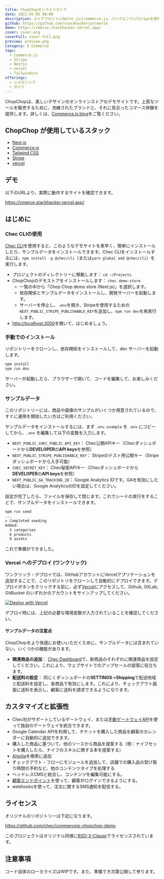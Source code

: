 ```yaml
---
title: ChopChopオンラインストア
date: 2021-05-05 08:00
description: ストアフロントにNetxt.jsとcommerce.js、バックエンドにStripeを使用したオンラインストア
github: https://github.com/stackhackerio/cmerce
demo: https://cmerce.stackhacker.vercel.app/
cover: cover.png
coverFull: cover-full.png
preview: preview.png
Category: E-Commerce
tags:
  - Commerce.js
  - Stripe
  - Nextjs
  - vercel
  - Tailwindcss
offerings:
  - レスポンシブ
  - ガイド
---
```

ChopChopは、美しいデザインのオンラインストアのデモサイトです。上質なツールを販売するために、洗練されたブランドと、それに見合ったコマース体験を提供します。詳しくは、[Commerce.js blog](https://commercejs.com/blog/chopchop-nextjs-starter-commerce/)をご覧ください。

## ChopChop が使用しているスタック

* [Next.js](https://nextjs.org/)
* [Commerce.js](https://commercejs.com)
* [Tailwind CSS](https://tailwindcss.com/)
* [Stripe](https://stripe.com)
* [vercel](https://vercel.com/)

## デモ

以下のURLより、実際に動作するサイトを確認できます。

https://cmerce.stackhacker.vercel.app/

## はじめに

### Chec CLIの使用

[Chec CLI](https://github.com/chec/cli)を使用すると、このようなデモサイトを素早く、簡単にインストールしたり、サンプルデータをインストールできます。Chec CLIをインストールするには、`npm install -g @chec/cli`（または`yarn global add @chec/cli`）を実行します。

* プロジェクトのディレクトリーに移動します： `cd ~/Projects`
* ChopChopのデモストアをインストールします： `chec demo-store`
  * 一覧の中から「Chop Chop demo store (Next.js)」を選択します。
  * 依存関係とサンプルデータをインストールし、開発サーバーを起動します。
  * サーバーを停止し、`.env`を開き、Stripeを使用するための`NEXT_PUBLIC_STRIPE_PUBLISHABLE_KEY`を追加し、`npm run dev`を再実行します。
* [http://localhost:3000](http://localhost:3000)を開いて、はじめましょう。

### 手動でのインストール

リポジトリーをクローンし、依存関係をインストールして、dev サーバーを起動します。

```sh {hiddenLineNum}
npm install
npm run dev
```

サーバーが起動したら、ブラウザーで開いて、コードを編集して、お楽しみください。

### サンプルデータ

このリポジトリーには、商品や画像のサンプルがいくつか用意されているので、すぐに運用を開始したい方はご利用ください。

サンプルデータをインストールするには、まず `.env.example` を `.env` にコピーしてから、`.env` を編集して以下の変数を入力します。

* `NEXT_PUBLIC_CHEC_PUBLIC_API_KEY`： Chec公開APIキー（Checダッシュボードから**DEVELOPER**の**API keys**を参照）
* `NEXT_PUBLIC_STRIPE_PUBLISHABLE_KEY`： Stripeのテスト用公開キー（Stripeダッシュボードから入手可能）
* `CHEC_SECRET_KEY`： Chec秘密APIキー（Checダッシュボードから**DEVELOPER**の**API keys**を参照）
* `NEXT_PUBLIC_GA_TRACKING_ID`： Google Analytics IDです。GAを有効にしたい場合は、Google AnalyticsのIDを設定してください。

設定が完了したら、ファイルを保存して閉じます。これでシードの実行をすることで、サンプルデータをインストールできます。

```sh {hiddenLineNum}
npm run seed
...
✔ Completed seeding
Added:
  3 categories
  6 products
  9 assets
```

これで準備ができました。

### Vercel へのデプロイ (ワンクリック)

ワンクリック・デプロイでは、GitHubアカウントにVercelアプリケーションを追加することで、このリポジトリをクローンして自動的にデプロイできます。デプロイボタンをクリックする前に、必ず[Vercel](https://vercel.com/signup)にアクセスして、Github, GitLab, GitBucket のいずれかのアカウントをサインアップしてください。

[![Deploy with Vercel](https://vercel.com/button)](https://vercel.com/new/project?template=https://github.com/stackhackerio/cmerce)

デプロイ時には、上記の必要な環境変数が入力されていることを確認してください。

#### サンプルデータの注意点

ChopChopをより快適にお使いいただくために、サンプルデータには含まれていない、いくつかの機能があります。

* **関連商品の追加**： [Chec Dashboard](https://dashboard.chec.io)で、新商品のそれぞれに関連商品を設定してください。これにより、ウェブサイトでのアップセールの提案に役立ちます。
* **配送料の設定**： 同じくダッシュボードの**SETTINGS**→**Shipping**で配送地域と配送料を設定し、各商品で有効にします。これにより、チェックアウト画面に送料を表示し、顧客に送料を請求できるようになります。

## カスタマイズと拡張性

- Chec社がサポートしているゲートウェイ、または[手動ゲートウェイAPI](https://commercejs.com/docs/guides/manual-payment-integration)を使って独自のゲートウェイを統合できます。
- Google Calendar APIを利用して、チケットを購入した商品を顧客のカレンダーに自動的に追加できます。
- 購入した商品に基づいて、他のソースから商品を提案する（例：ナイフセットを購入したら、ナイフのスキルに関する本を提案する）
- [Algolia](https://www.algolia.com/)を検索に追加
- チェックアウト・フローにモジュールを追加して、店舗での購入品の受け取り時間の予約など、他のコンテンツタイプを処理する
- ヘッドレスCMSと統合し、コンテンツを編集可能にする。
- [顧客エンドポイント](https://commercejs.com/docs/api/#customers)を使って、顧客がログインできるようにする。
- webhooksを使って、注文に関するSMS通知を配信する。

## ライセンス

オリジナルのリポジトリーは下記になります。

https://github.com/chec/commercejs-chopchop-demo


このプロジェクトはオリジナル同様に[BSD-3-Clause](LICENSE.md)でライセンスされています。

## 注意事項

コード自体のローカライズはWIPです。また、準備でき次第公開して参ります。
